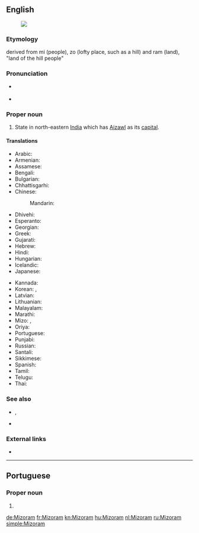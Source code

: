 ==English==
[[Image:Mizoram in India (disputed hatched).svg|thumb|]]

===Etymology===
derived from mi (people), zo (lofty place, such as a hill) and ram (land), "land of the hill people"

===Pronunciation===
* {{a|UK}} {{IPA|/ˈmɪzəʊram/|/mɪˈzɔːrəm//mɪˈzɔərəm/|lang=en}}
* {{a|US}} {{IPA|/ˌmɪzəˈræm/|lang=en}}

===Proper noun===
{{en-proper noun}}

# State in north-eastern [[India]] which has [[Aizawl]] as its [[capital]].

====Translations====
{{trans-top|state}}
* Arabic: {{t|ar|مِيزُورَام|m|tr=mizurām}}
* Armenian: {{t|hy|Միզորամ}}
* Assamese: {{t|as|মিজোৰাম|sc=Beng|tr=mijōrām}}
* Bengali: {{t|bn|মিজোরাম|sc=Beng|tr=mijōrām}}
* Bulgarian: {{t-needed|bg}}
* Chhattisgarhi: {{t-needed|hne}}
* Chinese:
*: Mandarin: {{t|cmn|米佐拉姆邦|tr=Mǐzuǒlāmǔ-bāng|sc=Hani}}
* Dhivehi: {{t|dv|މިޒޮރާމް|sc=Thaa}}
* Esperanto: {{t|eo|Mizoramo}}
* Georgian: {{t|ka|მიზორამი}}
* Greek: {{t+|el|Μιζόραμ|f}}
* Gujarati: {{t|gu|મિઝોરમ|sc=Gujr|tr=mijhōram}}
* Hebrew: {{t|he|מיזוראם}}
* Hindi: {{t+|hi|मिज़ोरम|tr=mizoram}}
* Hungarian: {{t+|hu|Mizoram}}
* Icelandic: {{t-needed|is}}
* Japanese: {{t|ja|ミゾラム|tr=Mizoramu}}
{{trans-mid}}
* Kannada: {{t+|kn|ಮಿಝೋರಂ|sc=Knda}}
* Korean: {{t|ko|미조람 주|sc=Kore|tr=mijoram ju}}, {{t|ko|미조람|sc=Kore|tr=mijoram}}
* Latvian: {{t|lv|Mizorāma}}
* Lithuanian: {{t|lt|Mizoramas}}
* Malayalam: {{t|ml|മിസോറം|sc=Mlym}}
* Marathi: {{t|mr|मिझोरम|sc=Deva|tr=mijhōram}}
* Mizo: {{t|lus|Mizo ram}}, {{t|lus|Mizoram}}
* Oriya: {{t|or|ମିଜୋରାମ|sc=Orya|tr=mijōrām}}
* Portuguese: {{t|pt|Mizoram}}
* Punjabi: {{t+|pa|ਮਿਜ਼ੋਰਮ|sc=Guru|tr=mizōram}}
* Russian: {{t+|ru|Мизора́м|m}}
* Santali: {{t-needed|sat}}
* Sikkimese: {{t-needed|sip}}
* Spanish: {{t|es|Mizorán}}
* Tamil: {{t+|ta|மிசோரம்|sc=Taml}}
* Telugu: {{t+|te|మిజోరం}}
* Thai: {{t|th|รัฐมิโซรัม|tr=rát mísohram}}
{{trans-bottom}}

===See also===
* {{l|en|Mizo}}, {{pedialite|Mizo language}}
* {{list:states of India/en}}

===External links===
* {{pedialite}}

----

==Portuguese==

===Proper noun===
{{pt-proper noun|m}}

# {{place|pt|state|in northeastern|c/India|t1=Mizoram}}

[[de:Mizoram]]
[[fr:Mizoram]]
[[kn:Mizoram]]
[[hu:Mizoram]]
[[nl:Mizoram]]
[[ru:Mizoram]]
[[simple:Mizoram]]